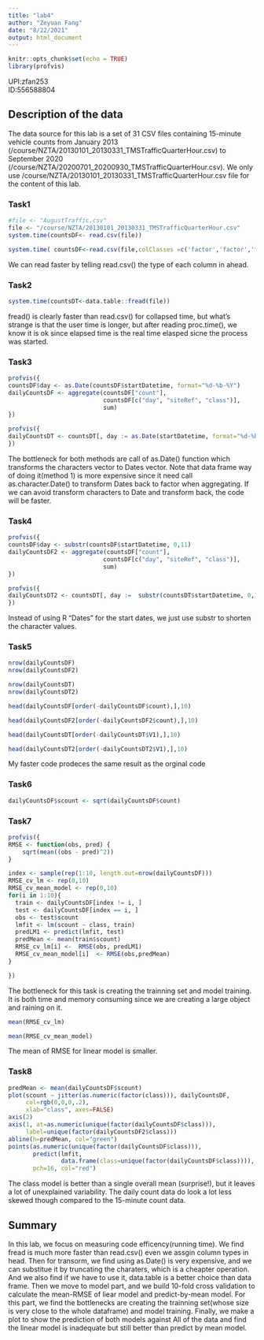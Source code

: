 ```yaml
---
title: "lab4"
author: "Zeyuan Fang"
date: "8/22/2021"
output: html_document
---
```



```r
knitr::opts_chunk$set(echo = TRUE)
library(profvis)
```

UPI:zfan253\
ID:556588804\

## Description of the data

The data source for this lab is a set of 31 CSV files containing 15-minute vehicle counts from January 2013 (/course/NZTA/20130101_20130331_TMSTrafficQuarterHour.csv) to September 2020 (/course/NZTA/20200701_20200930_TMSTrafficQuarterHour.csv). We only use /course/NZTA/20130101_20130331_TMSTrafficQuarterHour.csv file for the content of this lab.

### Task1

```r
#file <- "AugustTraffic.csv"
file <- "/course/NZTA/20130101_20130331_TMSTrafficQuarterHour.csv"
system.time(countsDF<- read.csv(file))
```


```r
system.time( countsDF<-read.csv(file,colClasses =c('factor','factor','factor','factor','integer','numeric') ))
```

We can read faster by telling read.csv() the type of each column in ahead.

### Task2

```r
system.time(countsDT<-data.table::fread(file))
```

fread() is clearly faster than read.csv() for collapsed time, but what's strange is that the user time is longer, but after reading proc.time(), we know it is ok since elapsed time is the real time elasped sicne the process was started.

### Task3

```r
profvis({
countsDF$day <- as.Date(countsDF$startDatetime, format="%d-%b-%Y")
dailyCountsDF <- aggregate(countsDF["count"], 
                           countsDF[c("day", "siteRef", "class")],
                           sum)    
})

```

```r
profvis({
dailyCountsDT <- countsDT[, day := as.Date(startDatetime, format="%d-%b-%Y")][, sum(count), .(day, siteRef, class)]
})


```

The bottleneck for both methods are call of as.Date() function which transforms the characters vector to Dates vector. Note that data frame way of doing it(method 1) is more expensive since it need call as.character.Date() to transform Dates back to factor when aggregating. If we can avoid transform characters to Date and transform back, the code will be faster.

### Task4

```r
profvis({
countsDF$day <- substr(countsDF$startDatetime, 0,11)
dailyCountsDF2 <- aggregate(countsDF["count"], 
                           countsDF[c("day", "siteRef", "class")],
                           sum)  
})
```

```r
profvis({
dailyCountsDT2 <- countsDT[, day :=  substr(countsDT$startDatetime, 0,11)][, sum(count), .(day, siteRef, class)]
})
```

Instead of using R “Dates” for the start dates, we just use substr to shorten the character values.

### Task5

```r
nrow(dailyCountsDF)
nrow(dailyCountsDF2)
```

```r
nrow(dailyCountsDT)
nrow(dailyCountsDT2)
```


```r
head(dailyCountsDF[order(-dailyCountsDF$count),],10)
```

```r
head(dailyCountsDF2[order(-dailyCountsDF2$count),],10)
```

```r
head(dailyCountsDT[order(-dailyCountsDT$V1),],10)
```

```r
head(dailyCountsDT2[order(-dailyCountsDT2$V1),],10)
```

My faster code prodeces the same result as the orginal code

### Task6

```r
dailyCountsDF$scount <- sqrt(dailyCountsDF$count) 
```

### Task7

```r
profvis({
RMSE <- function(obs, pred) {
    sqrt(mean((obs - pred)^2))
}

index <- sample(rep(1:10, length.out=nrow(dailyCountsDF)))
RMSE_cv_lm <- rep(0,10)
RMSE_cv_mean_model <- rep(0,10)
for(i in 1:10){
  train <- dailyCountsDF[index != i, ]
  test <- dailyCountsDF[index == i, ]
  obs <- test$scount
  lmfit <- lm(scount ~ class, train)
  predLM1 <- predict(lmfit, test)
  predMean <- mean(train$scount)
  RMSE_cv_lm[i] <-  RMSE(obs, predLM1)
  RMSE_cv_mean_model[i]  <- RMSE(obs,predMean)
}

})

```

The bottleneck for this task is creating the trainning set and model training. It is both time and memory consuming since we are creating a large object and raining on it.

```r
mean(RMSE_cv_lm)
```

```r
mean(RMSE_cv_mean_model)
```

The mean of RMSE for linear model is smaller.

### Task8

```r
predMean <- mean(dailyCountsDF$scount)
plot(scount ~ jitter(as.numeric(factor(class))), dailyCountsDF,
     col=rgb(0,0,0,.2),
     xlab="class", axes=FALSE)
axis(2)
axis(1, at=as.numeric(unique(factor(dailyCountsDF$class))),
     label=unique(factor(dailyCountsDF2$class)))
abline(h=predMean, col="green")
points(as.numeric(unique(factor(dailyCountsDF$class))), 
       predict(lmfit, 
               data.frame(class=unique(factor(dailyCountsDF$class)))),
       pch=16, col="red")
```

The class model is better than a single overall mean (surprise!), but it leaves a lot of unexplained variability. The daily count data do look a lot less skewed though compared to the 15-minute count data.

## Summary

In this lab, we focus on measuring code efficency(running time). We find fread is much more faster than read.csv() even we assgin column types in head. Then for transorm, we find using as.Date() is very expensive, and we can substitue it by truncating the charaters, which is a cheapter operation. And we also find if we have to use it, data.table is a better choice than data frame. Then we move to model part, and we build 10-fold cross validation to calculate the mean-RMSE of liear model and predict-by-mean model. For this part, we find the bottlenecks are creating the trainning set(whose size is very close to the whole dataframe) and model training. Finally, we make a plot to show the prediction of both models against All of the data and find the linear model is inadequate but still better than predict by mean model.

